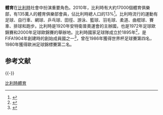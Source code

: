 '''體育'''在[[比利時|比利時]]社會中扮演重要角色。2010年，比利時有大約17000個體育俱樂部，有135萬人的體育俱樂部會員，佔比利時總人口的13%<ref>{{cite web |url=http://www.sport-in-europe.eu/index.php?option=com_content&task=view&id=18&Itemid=107 |title=存档副本 |accessdate=2010-03-14 |deadurl=yes |archiveurl=https://web.archive.org/web/20110720172308/http://www.sport-in-europe.eu/index.php?option=com_content&task=view&id=18&Itemid=107 |archivedate=2011-07-20 }}</ref>。比利時流行的運動有足球、自行車、網球、乒乓球、田徑、游泳、籃球、羽毛球、柔道、曲棍球、賽車、排球和跑步。比利時是1920年安特衛普奧運會的主辦國，也是1972年足球歐錦賽和2000年足球歐錦賽的舉辦地。比利時國家足球隊成立於1895年<ref>{{cite web |url=http://www.footbel.be/en/KBVB/presentatie/historiek.html |title=存档副本 |accessdate=2010-03-08 |deadurl=yes |archiveurl=https://web.archive.org/web/20110927140142/http://www.footbel.be/en/KBVB/presentatie/historiek.html |archivedate=2011-09-27 }}</ref>，是FIFA1904年創建時的創始成員國之一<ref>{{Cite web |url=http://www.fifa.com/classicfootball/history/fifa/historyfifa1.html |title=存档副本 |accessdate=2016-02-24 |archive-date=2010-06-15 |archive-url=https://web.archive.org/web/20100615200849/http://www.fifa.com/classicfootball/history/fifa/historyfifa1.html |dead-url=no }}</ref>，曾在1986年獲得世界杯足球賽第四名，1980年獲得歐洲足球錦標賽第二名。

== 参考文献 ==
{{Reflist}}

{{-}}
{{歐洲題目|體育}}

[[Category:比利時體育|]]